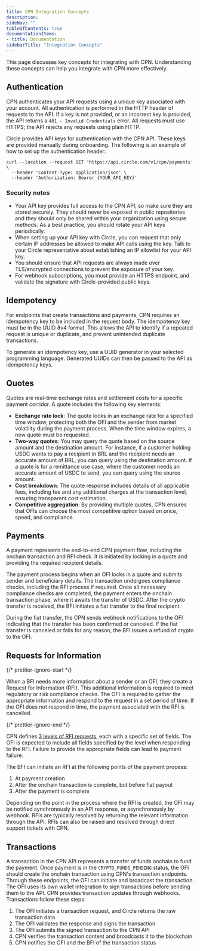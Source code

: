 ```yaml
---
title: CPN Integration Concepts
description: 
sideNav: ""
tableOfContents: true
documentationItems: 
- title: Documentation
sidebarTitle: "Integration Concepts"
---
```


This page discusses key concepts for integrating with CPN. Understanding these
concepts can help you integrate with CPN more effectively.

## Authentication

CPN authenticates your API requests using a unique key associated with your
account. All authentication is performed in the HTTP header of requests to the
API. If a key is not provided, or an incorrect key is provided, the API returns
a `401 - Invalid Credentials` error. All requests must use HTTPS; the API
rejects any requests using plain HTTP.

Circle provides API keys for authentication with the CPN API. These keys are
provided manually during onboarding. The following is an example of how to set
up the authentication header:

```shell Shell
curl --location --request GET 'https://api.circle.com/v1/cpn/payments' \
  --header 'Content-Type: application/json' \
  --header 'Authorization: Bearer {YOUR_API_KEY}'
```

### Security notes

- Your API key provides full access to the CPN API, so make sure they are stored
  securely. They should never be exposed in public repositories and they should
  only be shared within your organization using secure methods. As a best
  practice, you should rotate your API keys periodically.
- When setting up your API key with Circle, you can request that only certain IP
  addresses be allowed to make API calls using the key. Talk to your Circle
  representative about establishing an IP allowlist for your API key.
- You should ensure that API requests are always made over TLS/encrypted
  connections to prevent the exposure of your key.
- For webhook subscriptions, you must provide an HTTPS endpoint, and validate
  the signature with Circle-provided public keys.

## Idempotency

For endpoints that create transactions and payments, CPN requires an idempotency
key to be included in the request body. The idempotency key must be in the UUID
∂v4 format. This allows the API to identify if a repeated request is unique or
duplicate, and prevent unintended duplicate transactions.

To generate an idempotency key, use a UUID generator in your selected
programming language. Generated UUIDs can then be passed to the API as
idempotency keys.

## Quotes

Quotes are real-time exchange rates and settlement costs for a specific payment
corridor. A quote includes the following key elements:

- **Exchange rate lock**: The quote locks in an exchange rate for a specified
  time window, protecting both the OFI and the sender from market volatility
  during the payment process. When the time window expires, a new quote must be
  requested.
- **Two-way quotes**: You may query the quote based on the source amount and the
  destination amount. For instance, if a customer holding USDC wants to pay a
  recipient in BRL and the recipient needs an accurate amount of BRL, you can
  query using the destination amount. If a quote is for a remittance use case,
  where the customer needs an accurate amount of USDC to send, you can query
  using the source amount.
- **Cost breakdown**: The quote response includes details of all applicable
  fees, including fee and any additional charges at the transaction level,
  ensuring transparent cost estimation.
- **Competitive aggregation**: By providing multiple quotes, CPN ensures that
  OFIs can choose the most competitive option based on price, speed, and
  compliance.

## Payments

A payment represents the end-to-end CPN payment flow, including the onchain
transaction and RFI check. It is initiated by locking in a quote and providing
the required recipient details.

The payment process begins when an <Tooltip tip="Originating Financial Institution, responsible for collecting fiat from a sender in CPN, onramping it to the blockchain, and transferring crypto to the BFI.">OFI</Tooltip> locks in a quote and
submits sender and beneficiary details. The transaction undergoes compliance
checks, including the RFI process if required. Once all necessary compliance
checks are completed, the payment enters the onchain transaction phase, where it
awaits the transfer of USDC. After the crypto transfer is received, the BFI
initiates a fiat transfer to the final recipient.

During the fiat transfer, the CPN sends webhook notifications to the OFI
indicating that the transfer has been confirmed or canceled. If the fiat
transfer is canceled or fails for any reason, the <Tooltip tip="Beneficiary Financial Institution, responsible for offramping crypto to fiat and transferring the fiat to the recipient of the CPN payment.">BFI</Tooltip> issues
a refund of crypto to the OFI.

## Requests for Information

{/* prettier-ignore-start */}

When a <Tooltip tip="Beneficiary Financial Institution, responsible for offramping crypto to fiat and transferring the fiat to the recipient of the CPN payment.">BFI</Tooltip> needs more information about a sender or an
<Tooltip tip="Originating Financial Institution, responsible for collecting fiat from a sender in CPN, onramping it to the blockchain, and transferring crypto to the BFI.">OFI</Tooltip>, they create a Request for Information (RFI). This
additional information is required to meet regulatory or risk compliance checks.
The OFI is required to gather the appropriate information and respond to the
request in a set period of time. If the OFI does not respond in time, the
payment associated with the RFI is cancelled.

{/* prettier-ignore-end */}

CPN defines [3 levels of RFI requests](/cpn/references/rfi-levels), each with a
specific set of fields. The OFI is expected to include all fields specified by
the level when responding to the RFI. Failure to provide the appropriate fields
can lead to payment failure.

The BFI can initiate an RFI at the following points of the payment process:

1. At payment creation
2. After the onchain transaction is complete, but before fiat payout
3. After the payment is complete

Depending on the point in the process where the RFI is created, the OFI may be
notified synchronously in an API response, or asynchronously by webhook. RFIs
are typically resolved by returning the relevant information through the API.
RFIs can also be raised and resolved through direct support tickets with CPN.

## Transactions

A transaction in the CPN API represents a transfer of funds onchain to fund the
payment. Once payment is in the `CRYPTO_FUNDS_PENDING` status, the OFI should
create the onchain transaction using CPN's transaction endpoints. Through these
endpoints, the OFI can initiate and broadcast the transaction. The OFI uses its
own wallet integration to sign transactions before sending them to the API. CPN
provides transaction updates through webhooks. Transactions follow these steps:

1. The OFI initiates a transaction request, and Circle returns the raw transaction data
2. The OFI validates the response and signs the transaction
3. The OFI submits the signed transaction to the CPN API
4. CPN verifies the transaction content and broadcasts it to the blockchain
5. CPN notifies the OFI and the BFI of the transaction status
